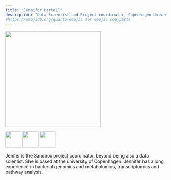 ---
title: "Jennifer Bartell"
description: "Data Scientist and Project coordinator, Copenhagen University"
#https://emojidb.org/quarto-emojis for emojis copypaste
---

![](jennie.jpg){width=300}


[![](LinkedIN.png){width=50}](https://dk.linkedin.com/in/jagbartell)   [![](Outlook.png){width=50}](mailto:bartell@sund.ku.dk?subject=Test)   [![](mapPin.png){width=50}](https://heads.ku.dk/)   

Jenifer is the Sandbox project coordinator, beyond being also a data scientist. She is based at the university of Copenhagen. Jennifer has a long experience in bacterial genomics and metabolomics, transcriptomics and pathway analysis.
